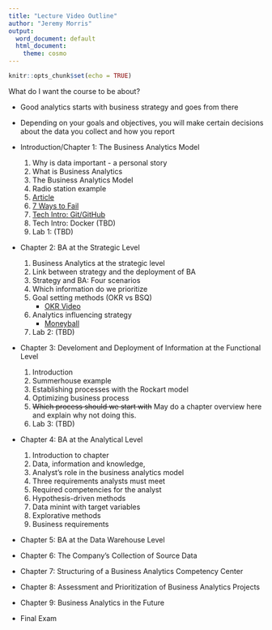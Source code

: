 ```yaml
---
title: "Lecture Video Outline"
author: "Jeremy Morris"
output:
  word_document: default
  html_document:
    theme: cosmo
---
```


```r
knitr::opts_chunk$set(echo = TRUE)
```

What do I want the course to be about?

* Good analytics starts with business strategy and goes from there
* Depending on your goals and objectives, you will make certain decisions about the data you collect and how you report

* Introduction/Chapter 1: The Business Analytics Model
    1. Why is data important - a personal story
    2. What is Business Analytics
    3. The Business Analytics Model
    4. Radio station example
    5. [Article](https://www.forbes.com/sites/brentdykes/2019/03/28/the-four-key-pillars-to-fostering-a-data-driven-culture/#d9995657d90e)
    6. [7 Ways to Fail](https://www.cio.com/article/3235959/7-sure-fire-ways-to-fail-at-data-analytics.html)
    6. [Tech Intro: Git/GitHub](https://www.youtube.com/watch?v=BCQHnlnPusY)
    7. Tech Intro: Docker (TBD)
    8. Lab 1: (TBD)
* Chapter 2: BA at the Strategic Level
    1. Business Analytics at the strategic level
    2. Link between strategy and the deployment of BA
    3. Strategy and BA: Four scenarios
    4. Which information do we prioritize
    5. Goal setting methods (OKR vs BSQ)
        * [OKR Video](https://www.youtube.com/watch?v=L4N1q4RNi9I)
    6. Analytics influencing strategy
        * [Moneyball](https://www.youtube.com/watch?v=rMJ2IcD_fFc)
    6. Lab 2: (TBD)
* Chapter 3: Develoment and Deployment of Information at the Functional Level
    1. Introduction
    1. Summerhouse example
    2. Establishing processes with the Rockart model
    4. Optimizing business process
    6. ~~Which process should we start with~~ May do a chapter overview here and explain why not doing this.
    7. Lab 3: (TBD)
* Chapter 4: BA at the Analytical Level
    1. Introduction to chapter
    2. Data, information and knowledge,
    3. Analyst's role in the business analytics model
    4. Three requirements analysts must meet
    5. Required competencies for the analyst
    6. Hypothesis-driven methods
    7. Data minint with target variables
    8. Explorative methods
    9. Business requirements
* Chapter 5: BA at the Data Warehouse Level
* Chapter 6: The Company's Collection of Source Data
* Chapter 7: Structuring of a Business Analytics Competency Center
* Chapter 8: Assessment and Prioritization of Business Analytics Projects
* Chapter 9: Business Analytics in the Future
* Final Exam